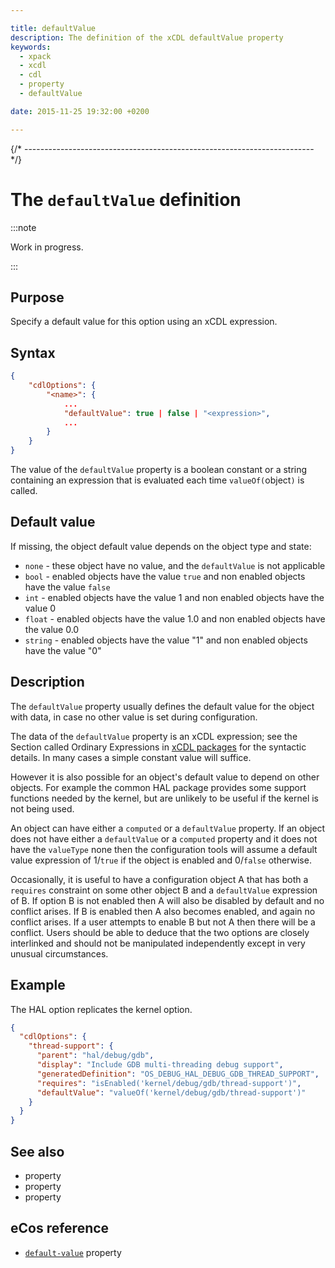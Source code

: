 ```yaml
---

title: defaultValue
description: The definition of the xCDL defaultValue property
keywords:
  - xpack
  - xcdl
  - cdl
  - property
  - defaultValue

date: 2015-11-25 19:32:00 +0200

---
```



{/* ------------------------------------------------------------------------ */}

# The `defaultValue` definition

:::note

Work in progress.

:::

## Purpose

Specify a default value for this option using an xCDL expression.

## Syntax

```json {5}
{
    "cdlOptions": {
        "<name>": {
            ...
            "defaultValue": true | false | "<expression>",
            ...
        }
    }
}
```

The value of the `defaultValue` property is a boolean constant or a string containing an expression that is evaluated each time `valueOf(`object`)` is called.

## Default value

If missing, the object default value depends on the object type and state:

- `none` - these object have no value, and the `defaultValue`  is not applicable
- `bool` - enabled objects have the value `true` and non enabled objects have the value `false`
- `int` - enabled objects have the value 1 and non enabled objects have the value 0
- `float` - enabled objects have the value 1.0 and non enabled objects have the value 0.0
- `string` - enabled objects have the value "1" and non enabled objects have the value "0"

## Description

The `defaultValue` property usually defines the default value for the object with data, in case no other value is set during configuration.

The data of the `defaultValue` property is an xCDL expression; see the Section called Ordinary Expressions in [xCDL packages](/docs/guide/packages) for the syntactic details. In many cases a simple constant value will suffice.

However it is also possible for an object's default value to depend on other objects. For example the common HAL package provides some support functions needed by the kernel, but are unlikely to be useful if the kernel is not being used.

An object can have either a `computed` or a `defaultValue` property. If an object does not have either a `defaultValue` or a `computed` property and it does not have the `valueType` none then the configuration tools will assume a default value expression of 1/`true` if the object is enabled and 0/`false` otherwise.

Occasionally, it is useful to have a configuration object A that has both a `requires` constraint on some other object B and a `defaultValue` expression of B. If option B is not enabled then A will also be disabled by default and no conflict arises. If B is enabled then A also becomes enabled, and again no conflict arises. If a user attempts to enable B but not A then there will be a conflict. Users should be able to deduce that the two options are closely interlinked and should not be manipulated independently except in very unusual circumstances.

## Example

The HAL option replicates the kernel option.

```json
{
  "cdlOptions": {
    "thread-support": {
      "parent": "hal/debug/gdb",
      "display": "Include GDB multi-threading debug support",
      "generatedDefinition": "OS_DEBUG_HAL_DEBUG_GDB_THREAD_SUPPORT",
      "requires": "isEnabled('kernel/debug/gdb/thread-support')",
      "defaultValue": "valueOf('kernel/debug/gdb/thread-support')"
    }
  }
}
```

## See also

- <MetadataPropertyLink name="computed" /> property
- <MetadataPropertyLink name="legalValues" /> property
- <MetadataPropertyLink name="valueType" /> property

## eCos reference

- [`default-value`](https://ecos.sourceware.org/docs-latest/cdl-guide/ref.default-value.html) property

